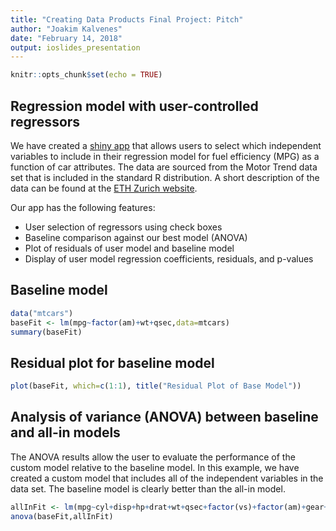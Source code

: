 ---
title: "Creating Data Products Final Project: Pitch"
author: "Joakim Kalvenes"
date: "February 14, 2018"
output: ioslides_presentation
---

```{r setup, include=FALSE}
knitr::opts_chunk$set(echo = TRUE)
```

## Regression model with user-controlled regressors {.smaller}

We have created a [shiny app](https://kalvenes.shinyapps.io/CreatingDataProductsFinalProject/)
that allows users to select which independent variables to include in their regression model
for fuel efficiency (MPG) as a function of car attributes. The data are sourced from the
Motor Trend data set that is included in the standard R distribution. A short description of
the data can be found at the
[ETH Zurich website](https://stat.ethz.ch/R-manual/R-devel/library/datasets/html/mtcars.html).

Our app has the following features:

- User selection of regressors using check boxes
- Baseline comparison against our best model (ANOVA)
- Plot of residuals of user model and baseline model
- Display of user model regression coefficients, residuals, and p-values

## Baseline model {.smaller}

```{r}
data("mtcars")
baseFit <- lm(mpg~factor(am)+wt+qsec,data=mtcars)
summary(baseFit)
```

## Residual plot for baseline model  {.smaller}

```{r}
plot(baseFit, which=c(1:1), title("Residual Plot of Base Model"))
```

## Analysis of variance (ANOVA) between baseline and all-in models {.smaller}

The ANOVA results allow the user to evaluate the performance of the custom model
relative to the baseline model. In this example, we have created a custom model
that includes all of the independent variables in the data set. The baseline
model is clearly better than the all-in model.

```{r}
allInFit <- lm(mpg~cyl+disp+hp+drat+wt+qsec+factor(vs)+factor(am)+gear+carb,data=mtcars)
anova(baseFit,allInFit)
```
